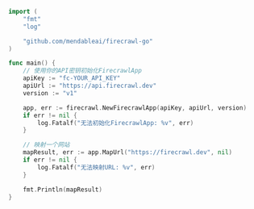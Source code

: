 ```go
import (
	"fmt"
	"log"

	"github.com/mendableai/firecrawl-go"
)

func main() {
	// 使用你的API密钥初始化FirecrawlApp
	apiKey := "fc-YOUR_API_KEY"
	apiUrl := "https://api.firecrawl.dev"
	version := "v1"

	app, err := firecrawl.NewFirecrawlApp(apiKey, apiUrl, version)
	if err != nil {
		log.Fatalf("无法初始化FirecrawlApp: %v", err)
	}

	// 映射一个网站
	mapResult, err := app.MapUrl("https://firecrawl.dev", nil)
	if err != nil {
		log.Fatalf("无法映射URL: %v", err)
	}

	fmt.Println(mapResult)
}
```